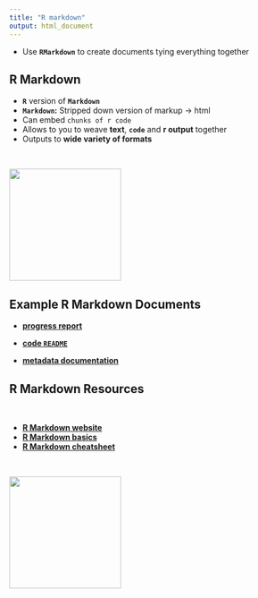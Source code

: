 ```yaml
---
title: "R markdown"
output: html_document
---
```

- Use **`RMarkdown`** to create documents tying everything together



## R Markdown {.smaller}

- **`R`** version of **`Markdown`**
- **`Markdown`:** Stripped down version of markup -> html
- Can embed `chunks of r code`
- Allows to you to weave **text**, **`code`** and **r output** together 
- Outputs to **wide variety of formats** 

<br>

<img src="~/Documents/WORK/ACCE Data management course/Resources/figures/RMarkdownOutputFormats.png" height="200">

## Example R Markdown Documents

- [**progress report**](file:///Users/Anna/Google%20Drive/Sex%20Roles%20in%20Birds%20Data%20Project/Outputs/reports/Report_2.html)

- [**code `README`**](https://rpubs.com/annakrystalli/123196)

- [**metadata documentation**](http://www.esapubs.org/archive/ecol/E096/269/metadata.php)


## R Markdown Resources

<br>

- [**R Markdown website**](http://rmarkdown.rstudio.com/)
- [**R Markdown basics**](http://rmarkdown.rstudio.com/authoring_basics.html)
- [**R Markdown cheatsheet**](http://www.rstudio.com/wp-content/uploads/2015/02/rmarkdown-cheatsheet.pdf)

<br>

<img src="http://3.bp.blogspot.com/-z3gtVOQ8sr4/UOwWB7hlA_I/AAAAAAAAAQE/0a5_c4oKvN4/s1600/RStudio_markdown.png" height="200">
